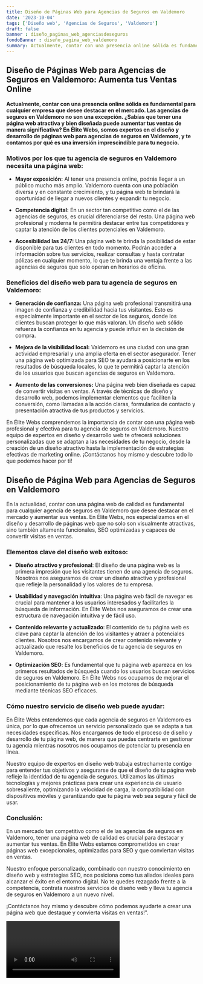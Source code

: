 ```yaml
---
title: Diseño de Páginas Web para Agencias de Seguros en Valdemoro
date: '2023-10-04'
tags: ['Diseño web', 'Agencias de Seguros', 'Valdemoro']
draft: false
banner : diseño_paginas_web_agenciasdeseguros
fondoBanner : diseño_pagina_web_valdemoro
summary: Actualmente, contar con una presencia online sólida es fundamental para cualquier empresa que desee destacar en el mercado. Las agencias de seguros en Valdemoro no son una excepción. ¿Sabías que tener una página web atractiva y bien diseñada puede aumentar tus ventas de manera significativa? En Élite Webs, somos expertos en el diseño y desarrollo de páginas web para agencias de seguros en Valdemoro, y te contamos por qué es una inversión imprescindible para tu negocio.
---
```


## Diseño de Páginas Web para Agencias de Seguros en Valdemoro: Aumenta tus Ventas Online

**Actualmente, contar con una presencia online sólida es fundamental para cualquier empresa que desee destacar en el mercado. Las agencias de seguros en Valdemoro no son una excepción. ¿Sabías que tener una página web atractiva y bien diseñada puede aumentar tus ventas de manera significativa? En Élite Webs, somos expertos en el diseño y desarrollo de páginas web para agencias de seguros en Valdemoro, y te contamos por qué es una inversión imprescindible para tu negocio.**

### Motivos por los que tu agencia de seguros en Valdemoro necesita una página web:

- **Mayor exposición:** Al tener una presencia online, podrás llegar a un público mucho más amplio. Valdemoro cuenta con una población diversa y en constante crecimiento, y tu página web te brindará la oportunidad de llegar a nuevos clientes y expandir tu negocio.

- **Competencia digital:** En un sector tan competitivo como el de las agencias de seguros, es crucial diferenciarse del resto. Una página web profesional y moderna te permitirá destacar entre tus competidores y captar la atención de los clientes potenciales en Valdemoro.

- **Accesibilidad las 24/7:** Una página web te brinda la posibilidad de estar disponible para tus clientes en todo momento. Podrán acceder a información sobre tus servicios, realizar consultas y hasta contratar pólizas en cualquier momento, lo que te brinda una ventaja frente a las agencias de seguros que solo operan en horarios de oficina.

### Beneficios del diseño web para tu agencia de seguros en Valdemoro:

- **Generación de confianza:** Una página web profesional transmitirá una imagen de confianza y credibilidad hacia tus visitantes. Esto es especialmente importante en el sector de los seguros, donde los clientes buscan proteger lo que más valoran. Un diseño web sólido refuerza la confianza en tu agencia y puede influir en la decisión de compra.

- **Mejora de la visibilidad local:** Valdemoro es una ciudad con una gran actividad empresarial y una amplia oferta en el sector asegurador. Tener una página web optimizada para SEO te ayudará a posicionarte en los resultados de búsqueda locales, lo que te permitirá captar la atención de los usuarios que buscan agencias de seguros en Valdemoro.

- **Aumento de las conversiones:** Una página web bien diseñada es capaz de convertir visitas en ventas. A través de técnicas de diseño y desarrollo web, podemos implementar elementos que faciliten la conversión, como llamadas a la acción claras, formularios de contacto y presentación atractiva de tus productos y servicios.

En Élite Webs comprendemos la importancia de contar con una página web profesional y efectiva para tu agencia de seguros en Valdemoro. Nuestro equipo de expertos en diseño y desarrollo web te ofrecerá soluciones personalizadas que se adaptan a las necesidades de tu negocio, desde la creación de un diseño atractivo hasta la implementación de estrategias efectivas de marketing online. ¡Contáctanos hoy mismo y descubre todo lo que podemos hacer por ti!

<GifSeo />

<Cta />

## Diseño de Página Web para Agencias de Seguros en Valdemoro

En la actualidad, contar con una página web de calidad es fundamental para cualquier agencia de seguros en Valdemoro que desee destacar en el mercado y aumentar sus ventas. En Élite Webs, nos especializamos en el diseño y desarrollo de páginas web que no solo son visualmente atractivas, sino también altamente funcionales, SEO optimizadas y capaces de convertir visitas en ventas.

### Elementos clave del diseño web exitoso:

- **Diseño atractivo y profesional**: El diseño de una página web es la primera impresión que los visitantes tienen de una agencia de seguros. Nosotros nos aseguramos de crear un diseño atractivo y profesional que refleje la personalidad y los valores de tu empresa.

- **Usabilidad y navegación intuitiva**: Una página web fácil de navegar es crucial para mantener a los usuarios interesados y facilitarles la búsqueda de información. En Élite Webs nos aseguramos de crear una estructura de navegación intuitiva y de fácil uso.

- **Contenido relevante y actualizado**: El contenido de tu página web es clave para captar la atención de los visitantes y atraer a potenciales clientes. Nosotros nos encargamos de crear contenido relevante y actualizado que resalte los beneficios de tu agencia de seguros en Valdemoro.

- **Optimización SEO**: Es fundamental que tu página web aparezca en los primeros resultados de búsqueda cuando los usuarios buscan servicios de seguros en Valdemoro. En Élite Webs nos ocupamos de mejorar el posicionamiento de tu página web en los motores de búsqueda mediante técnicas SEO eficaces.

### Cómo nuestro servicio de diseño web puede ayudar:

En Élite Webs entendemos que cada agencia de seguros en Valdemoro es única, por lo que ofrecemos un servicio personalizado que se adapta a tus necesidades específicas. Nos encargamos de todo el proceso de diseño y desarrollo de tu página web, de manera que puedas centrarte en gestionar tu agencia mientras nosotros nos ocupamos de potenciar tu presencia en línea.

Nuestro equipo de expertos en diseño web trabaja estrechamente contigo para entender tus objetivos y asegurarse de que el diseño de tu página web refleje la identidad de tu agencia de seguros. Utilizamos las últimas tecnologías y mejores prácticas para crear una experiencia de usuario sobresaliente, optimizando la velocidad de carga, la compatibilidad con dispositivos móviles y garantizando que tu página web sea segura y fácil de usar.

### Conclusión:

En un mercado tan competitivo como el de las agencias de seguros en Valdemoro, tener una página web de calidad es crucial para destacar y aumentar tus ventas. En Élite Webs estamos comprometidos en crear páginas web excepcionales, optimizadas para SEO y que conviertan visitas en ventas.

Nuestro enfoque personalizado, combinado con nuestro conocimiento en diseño web y estrategias SEO, nos posiciona como tus aliados ideales para alcanzar el éxito en el entorno digital. No te quedes rezagado frente a la competencia, contrata nuestros servicios de diseño web y lleva tu agencia de seguros en Valdemoro a un nuevo nivel.

¡Contáctanos hoy mismo y descubre cómo podemos ayudarte a crear una página web que destaque y convierta visitas en ventas!".

<Video />

<CtaBot job='Agencias de Seguros' city='Valdemoro'/>

<Gmaps query='Valdemoro+españa+maps' />